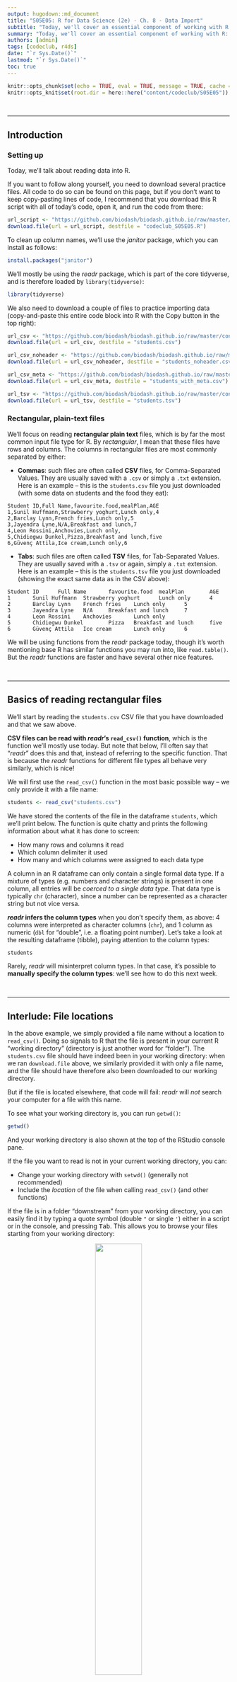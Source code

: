 ```yaml
---
output: hugodown::md_document
title: "S05E05: R for Data Science (2e) - Ch. 8 - Data Import"
subtitle: "Today, we'll cover an essential component of working with R: how to import your data into R!"
summary: "Today, we'll cover an essential component of working with R: how to import your data into R! We'll do so with functions from one of the core tidyverse packages: readr."
authors: [admin]
tags: [codeclub, r4ds]
date: "`r Sys.Date()`"
lastmod: "`r Sys.Date()`"
toc: true
---
```


```r
knitr::opts_chunk$set(echo = TRUE, eval = TRUE, message = TRUE, cache = FALSE)
knitr::opts_knit$set(root.dir = here::here("content/codeclub/S05E05"))
```

<br>

--------------------------------------------------------------------------------

## Introduction

### Setting up

Today, we'll talk about reading data into R.

If you want to follow along yourself, you need to download several practice files.
All code to do so can be found on this page,
but if you don't want to keep copy-pasting lines of code,
I recommend that you download this R script with all of today's code,
open it, and run the code from there:

```r
url_script <- "https://github.com/biodash/biodash.github.io/raw/master/content/codeclub/S05E05/codeclub_S05E05.R"
download.file(url = url_script, destfile = "codeclub_S05E05.R")
```

To clean up column names, we'll use the _janitor_ package,
which you can install as follows:

```r
install.packages("janitor")
```

We'll mostly be using the _readr_ package,
which is part of the core tidyverse,
and is therefore loaded by `library(tidyverse)`:

```r
library(tidyverse)
```

We also need to download a couple of files to practice importing data
(copy-and-paste this entire code block into R with the Copy button in the top right):

```r
url_csv <- "https://github.com/biodash/biodash.github.io/raw/master/content/codeclub/S05E05/students.csv"
download.file(url = url_csv, destfile = "students.csv")

url_csv_noheader <- "https://github.com/biodash/biodash.github.io/raw/master/content/codeclub/S05E05/students_noheader.csv"
download.file(url = url_csv_noheader, destfile = "students_noheader.csv")

url_csv_meta <- "https://github.com/biodash/biodash.github.io/raw/master/content/codeclub/S05E05/students_with_meta.csv"
download.file(url = url_csv_meta, destfile = "students_with_meta.csv")

url_tsv <- "https://github.com/biodash/biodash.github.io/raw/master/content/codeclub/S05E05/students.tsv"
download.file(url = url_tsv, destfile = "students.tsv")
```

### Rectangular, plain-text files

We'll focus on reading **rectangular plain text** files,
which is by far the most common input file type for R.
By _rectangular_, I mean that these files have rows and columns.
The columns in rectangular files are most commonly separated by either:

- **Commas**: such files are often called **CSV** files, for Comma-Separated Values.
  They are usually saved with a `.csv` or simply a `.txt` extension.
  Here is an example -- this is the `students.csv` file you just downloaded
  (with some data on students and the food they eat):

```
Student ID,Full Name,favourite.food,mealPlan,AGE
1,Sunil Huffmann,Strawberry yoghurt,Lunch only,4
2,Barclay Lynn,French fries,Lunch only,5
3,Jayendra Lyne,N/A,Breakfast and lunch,7
4,Leon Rossini,Anchovies,Lunch only,
5,Chidiegwu Dunkel,Pizza,Breakfast and lunch,five
6,Güvenç Attila,Ice cream,Lunch only,6
```

- **Tabs**: such files are often called **TSV** files, for Tab-Separated Values.
  They are usually saved with a `.tsv` or again, simply a `.txt` extension.
  Here is an example -- this is the `students.tsv` file you just downloaded
  (showing the exact same data as in the CSV above):

```
Student ID      Full Name       favourite.food  mealPlan        AGE
1       Sunil Huffmann  Strawberry yoghurt      Lunch only      4
2       Barclay Lynn    French fries    Lunch only      5
3       Jayendra Lyne   N/A     Breakfast and lunch     7
4       Leon Rossini    Anchovies       Lunch only
5       Chidiegwu Dunkel        Pizza   Breakfast and lunch     five
6       Güvenç Attila   Ice cream       Lunch only      6
```

We will be using functions from the _readr_ package today,
though it's worth mentioning base R has similar functions
you may run into, like `read.table()`.
But the _readr_ functions are faster and have several other nice features.

<br>

--------------------------------------------------------------------------------

## Basics of reading rectangular files

We'll start by reading the `students.csv` CSV file that you have downloaded and
that we saw above.

**CSV files can be read with _readr_'s `read_csv()` function**,
which is the function we'll mostly use today.
But note that below, I'll often say that "_readr_" does this and that,
instead of referring to the specific function.
That is because the _readr_ functions for different file types all behave
very similarly, which is nice!

We will first use the `read_csv()` function in the most basic possible way --
we only provide it with a file name:

```r
students <- read_csv("students.csv")
```

We have stored the contents of the file in the dataframe `students`,
which we'll print below.
The function is quite chatty and prints the following information about
what it has done to screen:

- How many rows and columns it read
- Which column delimiter it used
- How many and which columns were assigned to each data type

<div class="alert alert-note"><div>
A column in an R dataframe can only contain a single formal data type.
If a mixture of types (e.g. numbers and character strings) is present in one column,
all entries will be _coerced to a single data type_.
That data type is typically `chr` (character),
since a number can be represented as a character string but not vice versa.
</div></div>

**_readr_ infers the column types** when you don't specify them, as above:
4 columns were interpreted as character columns (`chr`),
and 1 column as numeric (`dbl` for "double", i.e. a floating point number).
Let's take a look at the resulting dataframe (tibble),
paying attention to the column types:

```r
students
```

Rarely, _readr_ will misinterpret column types.
In that case, it's possible to **manually specify the column types**:
we'll see how to do this next week.

<br>

--------------------------------------------------------------------------------

## Interlude: File locations

In the above example, we simply provided a file name without a location to
`read_csv()`.
Doing so signals to R that the file is present in your current R
"working directory" (directory is just another word for "folder").
The `students.csv` file should have indeed been in your working directory:
when we ran `download.file` above, we similarly provided it with only a file name,
and the file should have therefore also been downloaded to our working directory.

But if the file is located elsewhere, that code will fail:
_readr_ will _not_ search your computer for a file with this name.

<div class="alert alert-note"><div>

To see what your working directory is, you can run `getwd()`:

```r
getwd()
```

And your working directory is also shown at the top of the RStudio console pane.

</div></div>

If the file you want to read is not in your current working directory,
you can:

- Change your working directory with `setwd()` (generally not recommended)
- Include the _location_ of the file when calling `read_csv()` (and other functions)

If the file is in a folder "downstream" from your working directory,
you can easily find it by typing a quote symbol (double `"` or single `'`)
either in a script or in the console, and pressing <kbd>Tab</kbd>.
This allows you to browse your files starting from your working directory:

<figure>
<p align="center"> 
<img src=img/path_completion.png width="50%">
<figcaption>You can browse files by opening quotes and pressing Tab!</figcaption>
</p>
</figure>

If that's not the case,
it may be easiest to copy the location using your computer's file browser,
and paste that location into your code.

Here are two examples of including folder names with a function like `read_csv()`:  

```r
# Don't try to run this, you won't have files at these locations
# This is just meant as a general example

read_csv("data/more_students.csv")

read_csv("C:/Users/jelmer/R_data/other_students.csv")
```

Note that in R,
you can _always_ use **forward slashes `/`** to separate folders,
regardless of your operating system
(If you have Windows, which generally uses backslashes `\` instead,
then backslashes will also work.) 

<div class="alert alert-note"><div>
In two weeks, we'll talk about **RStudio "Projects"**,
which can make your life a lot easier when it comes to file paths and never
having to change your working directory.
</div></div>

<br>

--------------------------------------------------------------------------------

## Common challenges with input files

### No column names

Some files have no first line with column names.
That leads to problems when using all the defaults:

```r
read_csv("students_noheader.csv")
```

Oops! The first row of data was interpreted as column names.
We can tell _readr_ to not do this by adding `col_names = FALSE`:

```r
read_csv("students_noheader.csv", col_names = FALSE)
```

That's better! But of course, we can't automatically get useful column names,
and they are now named `X1`, `X2`, etc.
We could set the column names after reading the file,
but we can also provide a vector of column names to the `col_names` argument
of `read_csv()`:

```r
# (I am creating a vector with column names up front. But this is just for code
#  clarity -- you can also pass the names to read_csv directly.)
student_colnames <- c("student_id", "full_name", "fav_food", "meal_plan", "age")

read_csv("students_noheader.csv", col_names = student_colnames)
```

### Extra header or metadata lines

Other files will contain lines at the top that are not part of the table,
but contain some sort of annotations or metadata, for instance:

```
# This file contains important information
# about some of our students
Student ID,Full Name,favourite.food,mealPlan,AGE
1,Sunil Huffmann,Strawberry yoghurt,Lunch only,4
2,Barclay Lynn,French fries,Lunch only,5
3,Jayendra Lyne,N/A,Breakfast and lunch,7
4,Leon Rossini,Anchovies,Lunch only,
5,Chidiegwu Dunkel,Pizza,Breakfast and lunch,five
6,Güvenç Attila,Ice cream,Lunch only,6
```

Since there are two "metadata lines",
we can tell *readr* to skip those first 2 lines with the `skip = n` argument:

```r
read_csv("students_with_meta.csv", skip = 2)
```

Another way of skipping lines is with the `comment` argument,
which can be used when all metadata lines start with a certain character,
like `#` in our case:

```r
read_csv("students_with_meta.csv", comment = "#")
```

Why might it be preferable to use `comment` over `skip`, when possible?

### Missing values denotations

R has a special data type for missing values: `NA`.
It is important for downstream analyses that missing values are actually
interpreted by R as `NA`s.

The `na` argument of the *readr* functions controls
which values are interpreted as `NA`.
The default is  to interpret **empty cells** and
**cells that only contain "NA"** as `NA`.
In R code, this default is `c("", "NA")`, as we can see in the `read_csv()` help.

However, a file sometimes use other symbols to denote missing values,
such as `999`, `X`, `-`, or `N/A`, like in the `students.csv` file.
It turns out that our `students.csv` file uses empty cells _and_ `N/A`
(and even plain `NA`s...),
so we'll have to tell `read_csv()` about that as follows: 

```r
read_csv("students.csv", na = c("N/A", ""))
```

Compare this to the output when reading in without specifying `na` --
pay attention the the 3rd value in the `favourite.food` column:

```r
read_csv("students.csv")
```

### Crappy column names

You might have noticed the backticks around `Student ID` and `Full Name`
when we display the dataframe.
This is because these column names contain spaces,
which are _allowed_ but quite inconvenient in R.

We could go ahead and rename columns after reading in the file, e.g.:

```r
# You'll need to use the backticks to refer to the column name with spaces!
read_csv("students.csv") |> 
  rename(student_id = `Student ID`)
```

But the `students.csv` file has terribly inconsistent column name styling
throughout,
with `favourite.food` (`.` separating words), `mealPlan` ("camel case"),
and `AGE` (all caps) as the other column names.
Renaming all columns gets tedious quickly,
and would in fact become a serious chore if the file had, say, 50 columns.

The really nice `clean_names()` function from the _janitor_ package
converts all column names to "snake case" style
(all lowercase, words separated by underscores, as we saw last week):

```r
read_csv("students.csv") |>
  janitor::clean_names()
```

<div class="alert alert-note"><div>
The notation above with `janitor::` in front of the function name is
making explicit that this function is part of the _janitor_ package;
also, when we use this notation,
we don't need to have the package _loaded_.
</div></div>

<br>

--------------------------------------------------------------------------------

## Other file types

- In the breakout rooms, you'll practice with a **TSV file**:
  as we discussed above, these are tab-delimited.
  They can be read with `read_tsv()`.
  
- For rectangular plain text files with a **different delimiter** than commas or
  tabs (e.g., spaces),
  you can use `read_delim()` and specify the delimiter.

- **Excel files** can be read with the _readxl_ package:
  see the bonus exercise.

- **Unstructured** (non-rectangular) plain text files can be read with the base R
  `readLines()` function.
  
- Sometimes you will create complex **R objects** that aren't easily saved as
  a plain text file.
  These can be saved as binary (non-human readable) `.rds` files
  with `write_rds()` and read with `read_rds()`.

<br>

--------------------------------------------------------------------------------

## Breakout rooms

If you haven't done so already,
please download the CSV and TSV files and make sure you have _janitor_
installed (see the code in the Introduction).

<div class="puzzle"><div>

### Exercise 1: A TSV file

Let's try `read_csv()`'s counterpart for TSV (tab-separated) files: `read_tsv()`.

The `students.tsv` file that you have downloaded contains the exact same data
as the `students.csv` file we've practiced with.

**Read in `students.tsv`, making sure to get the `NA`s right,**
**and to clean up the column names like we did above.**

<details><summary><b>Solution</b>(click here)</summary>
<br>

- Since missing values are represented both as "N/A" and empty cells (""),
  we'll use `na = c("N/A", "")`.
  
- We pipe the output to the `clean_names()` function to get consistently
  "snake case"-styled column names.

```r
read_tsv("students.tsv", na = c("N/A", "")) |>
  janitor::clean_names()
```

</details>
</div></div>

<br>

<div class="puzzle"><div>

### Exercise 2: A challenging file

Start by downloading the following CSV file:

```r
url_tsv <- "https://github.com/biodash/biodash.github.io/raw/master/content/codeclub/S05E05/exercise2.csv"
download.file(url = url_tsv, destfile = "exercise2.csv")
```

Now, try reading in this `exercise2.csv` file, which has the following content:

```
# This file is still incomplete
1,Sunil Huffmann,Strawberry yoghurt,Lunch only,4
2,Barclay Lynn,French fries,Lunch only,5
3,Jayendra Lyne,N/A,Breakfast and lunch,7
4,Leon Rossini,Anchovies,Lunch only,
5,Chidiegwu Dunkel,Pizza,Breakfast and lunch,five
6,Güvenç Attila,Ice cream,Lunch only,6
% More data will be entered soon!
```

<details><summary><b>Hints</b>(click here)</summary>
<br>

- Notice that there are metadata / comment lines both at the start and the end
  of the file!

- The `comment` argument also works for lines that aren't at the top of the file.

- But you cannot specify multiple `comment` symbols to `read_csv()`,
  so you'll have to use both the `skip` _and_ `comment` arguments.
  
- You'll also want to take care of the fact that there is no line with column names.

</details>

<br>

<details><summary><b>Solution</b>(click here)</summary>
<br>

- We'll take care of ignoring the first metadata line with `skip = 1`,
  and the trailing line with `comment = %` since that line starts with a `%`.

- We use `col_names = FALSE` to make sure the first row of data does not get
  wrongly interpreted as column names

```r
read_csv("exercise2.csv", skip = 1, comment = "%", col_names = FALSE)
```

The code above resulted in column names like `X1` and `X2`.
To get descriptive column names, we'll have to write a vector with such names,
and pass those to `col_names =`:

```r
student_colnames <- c("student_id", "full_name", "fav_food", "meal_plan", "age")

read_csv("exercise2.csv", skip = 1, comment = "%", col_names = student_colnames)
```

</details>
</div></div>

<br>

<div class="puzzle"><div>

### Bonus: reading an Excel file

In this exercise, you'll use a function from the _readxl_ package to read an
Excel file. We need to do a couple of things to get set up first.

- You can install and then load the _readxl_ package as follows:

```r
install.packages("readxl")
```

```r
library(readxl)
```

- You can download the excel file as follows:

```r
url_xls <- "https://github.com/biodash/biodash.github.io/raw/master/content/codeclub/S05E05/breed_ranks.xlsx"
download.file(url = url_xls, destfile = "breed_ranks.xlsx")
```

Now, use the `read_excel()` function from the _readxl_ package to read the
`breed_ranks.xlsx` file.

Bonus<sup>2</sup>: There are two sheets in the Excel file: `Sheet1` and `Sheet2`.
Can you read both in?
And can you combine the resulting dataframes into a single one?

<details><summary><b>Hints</b>(click here)</summary>
<br>

- Take a look at the `read_excel()` help page
  (e.g., type `?read_excel` in the R console) to figure out the syntax.

- When you don't specify the `sheet` argument, it will read in the first one.

- You can "vertically" combine dataframes using the `bind_rows()` function.

</details>

<br>

<details><summary><b>Solution</b>(click here)</summary>
<br>

`read_excel` will by default read the first sheet of an Excel file,
so you can read the first sheet simply with:

```r
breed_ranks <- read_excel("breed_ranks.xlsx")

# Or, equivalently:
#breed_ranks <- read_excel("breed_ranks.xlsx", sheet = 1)
```

You can read the second sheet by using the `sheet =` argument:

```r
breed_ranks2 <- read_excel("breed_ranks.xlsx", sheet = 2)
```

You can combine the two dataframes with the `bind_rows()` function,
which will simply "row-bind" (vertically paste, or "concatenate") the two files:

```r
breed_ranks_all <- bind_rows(breed_ranks, breed_ranks2)
```

(The base R function `rbind()` would also work.)

Let's check the numbers of rows to check that our row-binding was successful:

```r
nrow(breed_ranks) # From sheet 1

nrow(breed_ranks2) # From sheet 2

nrow(breed_ranks_all) # Both combined
```

Let's also take a look at the first few rows of the dataframe:

```r
head(breed_ranks_all)
```

</details>
</div></div>

</div></div>

<br>

----

